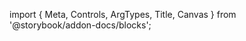 ﻿import { Meta, Controls, ArgTypes, Title, Canvas } from '@storybook/addon-docs/blocks';

<Meta of={ColorPickerStories}/>
<Title/>

<Canvas of={ColorPickerStories.Default} layout={"centered"} sourceState={"none"} withToolbar={true}/>
<Controls/>

## Components
### ColorPicker
<ArgTypes of={ColorPickerStories}/>
